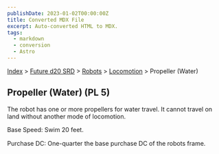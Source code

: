```yaml
---
publishDate: 2023-01-02T00:00:00Z
title: Converted MDX File
excerpt: Auto-converted HTML to MDX.
tags:
  - markdown
  - conversion
  - Astro
---
```


[Index](-index) > [Future d20 SRD](future-d20-srd-index) > [Robots](future-d20-srd-robots-index) > [Locomotion](future-d20-srd-robots-locomotion-index) > Propeller (Water)

## Propeller (Water) (PL 5)

The robot has one or more propellers for water travel. It cannot travel on land without another mode of locomotion.

Base Speed: Swim 20 feet.

Purchase DC: One-quarter the base purchase DC of the robots frame.
